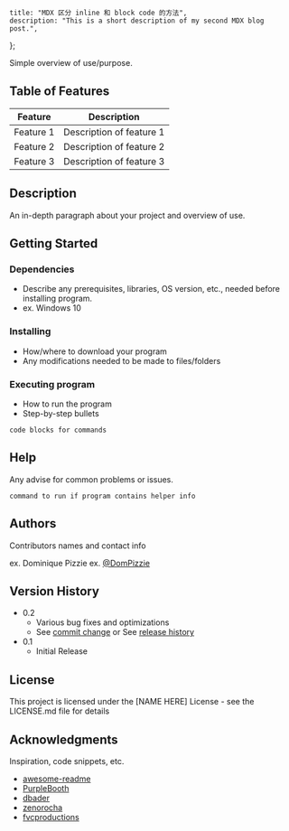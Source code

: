     title: "MDX 区分 inline 和 block code 的方法",
    description: "This is a short description of my second MDX blog post.",
};

Simple overview of use/purpose.

## Table of Features

| Feature   | Description              |
|-----------|--------------------------|
| Feature 1 | Description of feature 1 |
| Feature 2 | Description of feature 2 |
| Feature 3 | Description of feature 3 |

## Description

An in-depth paragraph about your project and overview of use.

## Getting Started

### Dependencies

* Describe any prerequisites, libraries, OS version, etc., needed before installing program.
* ex. Windows 10

### Installing

* How/where to download your program
* Any modifications needed to be made to files/folders

### Executing program

* How to run the program
* Step-by-step bullets
```
code blocks for commands
```

## Help

Any advise for common problems or issues.
```
command to run if program contains helper info
```

## Authors

Contributors names and contact info

ex. Dominique Pizzie
ex. [@DomPizzie](https://twitter.com/dompizzie)

## Version History

* 0.2
  * Various bug fixes and optimizations
  * See [commit change]() or See [release history]()
* 0.1
  * Initial Release

## License

This project is licensed under the [NAME HERE] License - see the LICENSE.md file for details

## Acknowledgments

Inspiration, code snippets, etc.
* [awesome-readme](https://github.com/matiassingers/awesome-readme)
* [PurpleBooth](https://gist.github.com/PurpleBooth/109311bb0361f32d87a2)
* [dbader](https://github.com/dbader/readme-template)
* [zenorocha](https://gist.github.com/zenorocha/4526327)
* [fvcproductions](https://gist.github.com/fvcproductions/1bfc2d4aecb01a834b46)